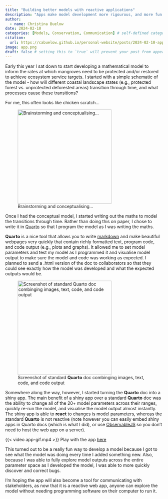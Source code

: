 ```yaml
---
title: "Building better models with reactive applications"
description: "Apps make model development more rigourous, and more fun too"
author:
  - name: Christina Buelow
date: 2024-02-10
categories: [Models, Conservation, Communication] # self-defined categories
citation: 
  url: https://cabuelow.github.io/personal-website/posts/2024-02-10-apps-explore-models/ 
image: app.png
draft: false # setting this to `true` will prevent your post from appearing on your listing page until you're ready!
---
```


Early this year I sat down to start developing a mathematical model to inform the rates at which mangroves need to be protected and/or restored to achieve ecosystem service targets. I started with a simple schematic of the model - how will different coastal landscape states (e.g., protected forest vs. unprotected deforested areas) transition through time, and what processes cause these transitions?

For me, this often looks like chicken scratch...

![Brainstorming and conceptualising...](scratch.png){width=300}

Once I had the conceptual model, I started writing out the maths to model the transitions through time. Rather than doing this on paper, I chose to write it in [Quarto](https://quarto.org/) so that I program the model as I was writing the maths. 

**Quarto** is a nice tool that allows you to write [markdown](https://en.wikipedia.org/wiki/Markdown) and make beautiful webpages very quickly that contain richly formatted text, program code, and code output (e.g., plots and graphs). It allowed me to set model parameters and test my model as I programmed it and visualise model output to make sure the model and code was working as expected. I planned to send a .html version of the doc to collaborators so that they could see exactly how the model was developed and what the expected outputs would be. 

![Screenshot of standard **Quarto** doc combinging images, text, code, and code output](quarto.png){width=300}

Somewhere along the way, however, I started turning the **Quarto** doc into a shiny app. The main benefit of a shiny app over a standard **Quarto** doc was the ability to change all of the 20+ model parameters across their ranges, quickly re-run the model, and visualise the model output almost instantly. The shiny app is able to **react** to changes is model parameters, whereas the standard **Quarto** is not reactive (note however you can easily embed shiny apps in Quarto docs (which is what I did), or use [ObservableJS](https://quarto.org/docs/interactive/ojs/) so you don't need to host the web app on a server).

{{< video app-gif.mp4 >}}
Play with the app [here](https://cbuelow.shinyapps.io/prioritise-actions/)

This turned out to be a really fun way to develop a model because I got to see what the model was doing every time I added something new. Also, because I was able to fully explore model outputs across the entire parameter space as I developed the model, I was able to more quickly discover and correct bugs.

I'm hoping the app will also become a tool for communicating with stakeholders, as now that it is a reactive web app, anyone can explore the model without needing programming software on their computer to run it. 
